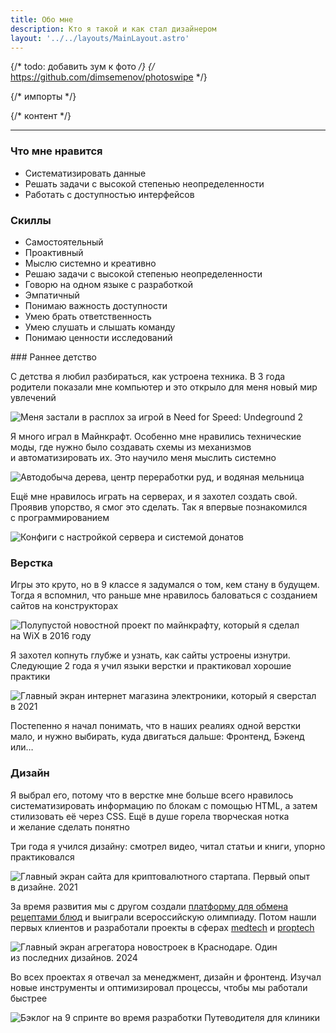 ```yaml
---
title: Обо мне
description: Кто я такой и как стал дизайнером
layout: '../../layouts/MainLayout.astro'
---
```


{/* todo: добавить зум к фото */}
{/* https://github.com/dimsemenov/photoswipe */}

{/* импорты */}



{/* контент */}

<ContentSection title="Визитка">

<AboutCard mp4={aboutVideoMP4} webm={aboutVideoWEBM} poster={aboutVideoCover} />

---

### Что мне нравится

- Систематизировать данные
- Решать задачи с высокой степенью неопределенности
- Работать с доступностью интерфейсов

### Скиллы

- Самостоятельный
- Проактивный
- Мыслю системно и креативно
- Решаю задачи с высокой степенью неопределенности
- Говорю на одном языке с разработкой
- Эмпатичный
- Понимаю важность доступности
- Умею брать ответственность
- Умею слушать и слышать команду
- Понимаю ценности исследований

</ContentSection>

<ContentSection title="История">
### Раннее детство

С детства я любил разбираться, как устроена техника. В 3 года родители показали мне компьютер и это открыло для меня новый мир увлечений

![Меня застали в расплох за игрой в Need for Speed: Undeground 2](./media/detstvo.jpg)

Я много играл в Майнкрафт. Особенно мне нравились технические моды, где нужно было создавать схемы из механизмов и автоматизировать их. Это научило меня мыслить системно

![Автодобыча дерева, центр переработки руд, и водяная мельница](./media/minecraft.jpg)

Ещё мне нравилось играть на серверах, и я захотел создать свой. Проявив упорство, я смог это сделать. Так я впервые познакомился с программированием

![Конфиги с настройкой сервера и системой донатов](./media/server.jpg)

### Верстка

Игры это круто, но в 9 классе я задумался о том, кем стану в будущем. Тогда я вспомнил, что раньше мне нравилось баловаться с созданием сайтов на конструкторах

![Полупустой новостной проект по майнкрафту, который я сделал на WiX в 2016 году](./media/first-site.jpg)

Я захотел копнуть глубже и узнать, как сайты устроены изнутри. Cледующие 2 года я учил языки верстки и практиковал хорошие практики

![Главный экран интернет магазина электроники, который я сверстал в 2021](./media/verstka.jpg)

Постепенно я начал понимать, что в наших реалиях одной верстки мало, и нужно выбирать, куда двигаться дальше: Фронтенд, Бэкенд или…

### Дизайн

Я выбрал его, потому что в верстке мне больше всего нравилось систематизировать информацию по блокам с помощью HTML, а затем стилизовать её через CSS. Ещё в душе горела творческая нотка и желание сделать понятно

Три года я учился дизайну: смотрел видео, читал статьи и книги, упорно практиковался

![Главный экран сайта для криптовалютного стартапа. Первый опыт в дизайне. 2021](./media/first-design.jpg)

За время развития мы с другом создали [платформу для обмена рецептами блюд](https://sonniydesign.ru/projects/mamayapovar) и выиграли всероссийскую олимпиаду. Потом нашли первых клиентов и разработали проекты в сферах [medtech](https://sonniydesign.ru/projects/vtour) и [proptech](https://sonniydesign.ru/projects/nova-ug)

![Главный экран агрегатора новостроек в Краснодаре. Один из последних дизайнов. 2024](./media/last-design.jpg)

Во всех проектах я отвечал за менеджмент, дизайн и фронтенд. Изучал новые инструменты и оптимизировал процессы, чтобы мы работали быстрее

![Бэклог на 9 спринте во время разработки Путеводителя для клиники](./media/backlog-example.jpg)
</ContentSection>

